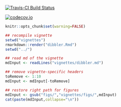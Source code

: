[![Travis-CI Build Status](https://travis-ci.org/thibautjombart/dibbler.png?branch=master)](https://travis-ci.org/thibautjombart/dibbler)

[![codecov.io](https://codecov.io/github/thibautjombart/dibbler/coverage.svg?branch=master)](https://codecov.io/github/thibautjombart/dibbler?branch=master)


```r
knitr::opts_chunk$set(warning=FALSE)

## recompile vignette
setwd("vignettes")
rmarkdown::render("dibbler.Rmd")
setwd("../")
```

```r
## read md of the vignette
mdInput <- readLines("vignettes/dibbler.md")

## remove vignette-specific headers
toRemove <- 1:10
mdInput <- mdInput[-toRemove]

## restore right path for figures
mdInput <- gsub("figs/","vignettes/figs/",mdInput)
cat(paste(mdInput,collapse="\n"))
```

